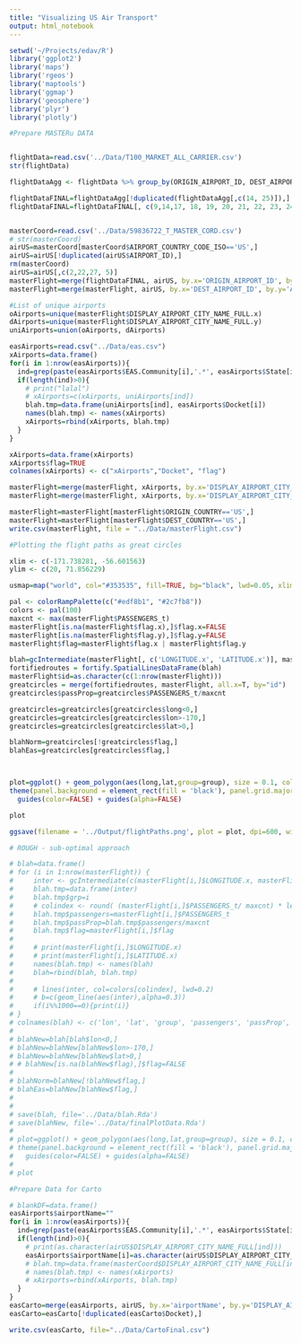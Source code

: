 ```yaml
---
title: "Visualizing US Air Transport"
output: html_notebook
---
```

```r
setwd('~/Projects/edav/R')
library('ggplot2')
library('maps')
library('rgeos')
library('maptools')
library('ggmap')
library('geosphere')
library('plyr')
library('plotly')
```


```r
#Prepare MASTERu DATA


flightData=read.csv('../Data/T100_MARKET_ALL_CARRIER.csv')
str(flightData)

flightDataAgg <- flightData %>% group_by(ORIGIN_AIRPORT_ID, DEST_AIRPORT_ID) %>% mutate(PASSENGERS_t=sum(PASSENGERS), FREIGHT_t=sum(FREIGHT), MAIL_t=sum(MAIL))

flightDataFINAL=flightDataAgg[!duplicated(flightDataAgg[,c(14, 25)]),]
flightDataFINAL=flightDataFINAL[, c(9,14,17, 18, 19, 20, 21, 22, 23, 24, 25, 28, 29, 30, 31, 32, 33, 34, 35, 39,43, 44, 45)]


masterCoord=read.csv('../Data/59836722_T_MASTER_CORD.csv')
# str(masterCoord)
airUS=masterCoord[masterCoord$AIRPORT_COUNTRY_CODE_ISO=='US',]
airUS=airUS[!duplicated(airUS$AIRPORT_ID),]
rm(masterCoord)
airUS=airUS[,c(2,22,27, 5)]
masterFlight=merge(flightDataFINAL, airUS, by.x='ORIGIN_AIRPORT_ID', by.y='AIRPORT_ID', all.x = FALSE, all.y = FALSE)
masterFlight=merge(masterFlight, airUS, by.x='DEST_AIRPORT_ID', by.y='AIRPORT_ID', all.x = FALSE, all.y = FALSE)

#List of unique airports
oAirports=unique(masterFlight$DISPLAY_AIRPORT_CITY_NAME_FULL.x)
dAirports=unique(masterFlight$DISPLAY_AIRPORT_CITY_NAME_FULL.y)
uniAirports=union(oAirports, dAirports)

easAirports=read.csv("../Data/eas.csv")
xAirports=data.frame()
for(i in 1:nrow(easAirports)){
  ind=grep(paste(easAirports$EAS.Community[i],'.*', easAirports$State[i], sep=""), uniAirports, ignore.case = TRUE)
  if(length(ind)>0){
    # print("lalal")
    # xAirports=c(xAirports, uniAirports[ind])
    blah.tmp=data.frame(uniAirports[ind], easAirports$Docket[i])
    names(blah.tmp) <- names(xAirports)
    xAirports=rbind(xAirports, blah.tmp)
  }
}

xAirports=data.frame(xAirports)
xAirports$flag=TRUE
colnames(xAirports) <- c("xAirports","Docket", "flag")

masterFlight=merge(masterFlight, xAirports, by.x='DISPLAY_AIRPORT_CITY_NAME_FULL.x', by.y='xAirports', all.x = TRUE, all.y = FALSE)
masterFlight=merge(masterFlight, xAirports, by.x='DISPLAY_AIRPORT_CITY_NAME_FULL.y', by.y='xAirports', all.x = TRUE, all.y = FALSE)

masterFlight=masterFlight[masterFlight$ORIGIN_COUNTRY=='US',]
masterFlight=masterFlight[masterFlight$DEST_COUNTRY=='US',]
write.csv(masterFlight, file = "../Data/masterFlight.csv")


```

```r

#Plotting the flight paths as great circles

xlim <- c(-171.738281, -56.601563)
ylim <- c(20, 71.856229)

usmap=map("world", col="#353535", fill=TRUE, bg="black", lwd=0.05, xlim=xlim, ylim=ylim)

pal <- colorRampPalette(c("#edf8b1", "#2c7fb8"))
colors <- pal(100)
maxcnt <- max(masterFlight$PASSENGERS_t)
masterFlight[is.na(masterFlight$flag.x),]$flag.x=FALSE
masterFlight[is.na(masterFlight$flag.y),]$flag.y=FALSE
masterFlight$flag=masterFlight$flag.x | masterFlight$flag.y

blah=gcIntermediate(masterFlight[, c('LONGITUDE.x', 'LATITUDE.x')], masterFlight[,c('LONGITUDE.y', 'LATITUDE.y')], n=100, addStartEnd=TRUE, sp=TRUE)
fortifiedroutes = fortify.SpatialLinesDataFrame(blah)
masterFlight$id=as.character(c(1:nrow(masterFlight))) 
greatcircles = merge(fortifiedroutes, masterFlight, all.x=T, by="id") 
greatcircles$passProp=greatcircles$PASSENGERS_t/maxcnt

greatcircles=greatcircles[greatcircles$long<0,]
greatcircles=greatcircles[greatcircles$lon>-170,]
greatcircles=greatcircles[greatcircles$lat>0,]

blahNorm=greatcircles[!greatcircles$flag,]
blahEas=greatcircles[greatcircles$flag,]



plot=ggplot() + geom_polygon(aes(long,lat,group=group), size = 0.1, colour= "#090D2A", fill="#e2e2e2", alpha=0.8, data=usmap) + geom_path(data = blahNorm, aes(long, lat , group = group, alpha=passProp), size=0.1, color='#0CA0D8') + geom_path(data = blahEas, aes(long, lat , group = group, alpha=passProp), size=0.15, color='#B20009') +
theme(panel.background = element_rect(fill = 'black'), panel.grid.major = element_blank(), panel.grid.minor = element_blank())+
  guides(color=FALSE) + guides(alpha=FALSE)

plot

ggsave(filename = '../Output/flightPaths.png', plot = plot, dpi=600, width = 10, height= 8)
```


```r
# ROUGH - sub-optimal approach

# blah=data.frame()
# for (i in 1:nrow(masterFlight)) {
#     inter <- gcIntermediate(c(masterFlight[i,]$LONGITUDE.x, masterFlight[i,]$LATITUDE.x), c(masterFlight[i,]$LONGITUDE.y, masterFlight[i,]$LATITUDE.y), n=100, addStartEnd=TRUE)
#     blah.tmp=data.frame(inter)
#     blah.tmp$grp=i
#     # colindex <- round( (masterFlight[i,]$PASSENGERS_t/ maxcnt) * length(colors) )
#     blah.tmp$passengers=masterFlight[i,]$PASSENGERS_t
#     blah.tmp$passProp=blah.tmp$passengers/maxcnt
#     blah.tmp$flag=masterFlight[i,]$flag
#     
#     # print(masterFlight[i,]$LONGITUDE.x)
#     # print(masterFlight[i,]$LATITUDE.x)
#     names(blah.tmp) <- names(blah)
#     blah=rbind(blah, blah.tmp)
#              
#     # lines(inter, col=colors[colindex], lwd=0.2)
#     # b=c(geom_line(aes(inter),alpha=0.3))
#     if(i%%1000==0){print(i)}
# }
# colnames(blah) <- c('lon', 'lat', 'group', 'passengers', 'passProp', 'flag')
# 
# blahNew=blah[blah$lon<0,]
# blahNew=blahNew[blahNew$lon>-170,]
# blahNew=blahNew[blahNew$lat>0,]
# # blahNew[is.na(blahNew$flag),]$flag=FALSE
# 
# blahNorm=blahNew[!blahNew$flag,]
# blahEas=blahNew[blahNew$flag,]
# 
# 
# save(blah, file='../Data/blah.Rda')
# save(blahNew, file='../Data/finalPlotData.Rda')
# 
# plot=ggplot() + geom_polygon(aes(long,lat,group=group), size = 0.1, colour= "#090D2A", fill="#e2e2e2", alpha=0.8, data=usmap) + geom_path(data = blahNorm, aes(lon, lat , group = group, alpha=passProp), size=0.1, color='#0CA0D8') + geom_path(data = blahEas, aes(lon, lat , group = group, alpha=passProp), size=0.15, color='#B20009') +
# theme(panel.background = element_rect(fill = 'black'), panel.grid.major = element_blank(), panel.grid.minor = element_blank())+
#   guides(color=FALSE) + guides(alpha=FALSE)
# 
# plot
```




```r
#Prepare Data for Carto

# blankDF=data.frame()
easAirports$airportName=""
for(i in 1:nrow(easAirports)){
  ind=grep(paste(easAirports$EAS.Community[i],'.*', easAirports$State[i], sep=""), airUS$DISPLAY_AIRPORT_CITY_NAME_FULL, ignore.case = TRUE)[1]
  if(length(ind)>0){
    # print(as.character(airUS$DISPLAY_AIRPORT_CITY_NAME_FULL[ind]))
    easAirports$airportName[i]=as.character(airUS$DISPLAY_AIRPORT_CITY_NAME_FULL[ind])
    # blah.tmp=data.frame(masterCoord$DISPLAY_AIRPORT_CITY_NAME_FULL[ind], easAirports$Docket[i])
    # names(blah.tmp) <- names(xAirports)
    # xAirports=rbind(xAirports, blah.tmp)
  }
}
easCarto=merge(easAirports, airUS, by.x='airportName', by.y='DISPLAY_AIRPORT_CITY_NAME_FULL', all=FALSE)
easCarto=easCarto[!duplicated(easCarto$Docket),]

write.csv(easCarto, file="../Data/CartoFinal.csv")


```





